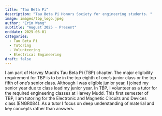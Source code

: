```yaml
---
title: "Tau Beta Pi"
description: "Tau Beta Pi Honors Society for engineering students. "
image: images/tbp_logo.jpeg
author: "Erin Wang"
subtitle: "August 2025 - Present"
enddate: 2025-05-01
categories:
  - Tau Beta Pi
  - Tutoring
  - Volunteering
  - Electrical Engineering
draft: false
---
```


I am part of Harvey Mudd's Tau Beta Pi (TBP) chapter. The major eligibility requirement for TBP is to be in the top eighth of one's junior class or the top fifth of one's senior class. Although I was eligible junior year, I joined my senior year due to class load my junior year. In TBP, I volunteer as a tutor for the required engineering classes at Harvey Mudd. This first semester of TBP, I am tutoring for the Electronic and Magnetic Circuits and Devices class (ENGR084). As a tutor I focus on deep understanding of material and key concepts rather than answers.  